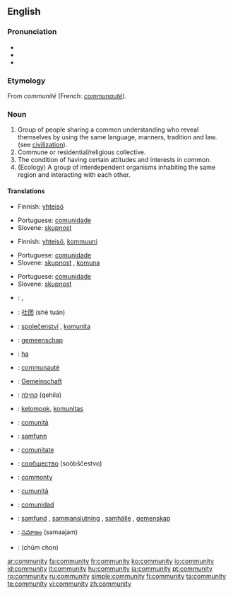 {{wikipedia|dab=community (disambiguation)|community}}
==English==

===Pronunciation===
*{{IPA|/k(ə)ˈmjunəti/ or /k(ə)ˈmjunəɾi/}}
*{{audio|en-us-community.ogg|Audio (US)}}
*{{audio|en-ca-community.ogg|Audio (CA)}}

===Etymology===
From {{OF.}} ''communité'' (French: ''[[communauté]]'').

===Noun===
{{wikipedia}}
{{en-noun|communit|ies}}

# Group of people sharing a common understanding who reveal themselves by using the same language, manners, tradition and law. (see [[civilization]]).
# Commune or residential/religious collective.
# The condition of having certain attitudes and interests in common.
# (Ecology) A group of interdependent organisms inhabiting the same region and interacting with each other.

====Translations====
{{trans-top|Group of people sharing a common understanding}}
*Finnish: [[yhteisö]]
{{trans-mid}}
*Portuguese: [[comunidade]] {{f}}
*Slovene: [[skupnost]] {{f}}
{{trans-bottom}}

{{trans-top|Commune or residential/religious collective}}
*Finnish: [[yhteisö]], [[kommuuni]]
{{trans-mid}}
*Portuguese: [[comunidade]] {{f}}
*Slovene: [[skupnost]] {{f}}, [[komuna]] {{f}}
{{trans-bottom}}

{{trans-top|The condition of having certain attitudes and interests in common}}
{{trans-mid}}
*Portuguese: [[comunidade]] {{f}}
*Slovene: [[skupnost]] {{f}}
{{trans-bottom}}

{{checktrans}}
{{trans-top|Translations to be checked}}
*{{ttbc|Arabic}}: {{ARchar|[[جماعة]]}} {{f}}, {{ARchar|[[جالية]]}} {{f}}
*{{ttbc|Chinese}}: [[社团]] (shè tuán)
*{{ttbc|Czech}}: [[společenství]] {{n}}, [[komunita]] {{f}}
*{{ttbc|Dutch}}: [[gemeenschap]] {{f}}
*{{ttbc|Ewe}}: [[ha]]
*{{ttbc|French}}: [[communauté]] {{f}}
*{{ttbc|German}}: [[Gemeinschaft]] {{f}}
*{{ttbc|Hebrew}}: [[קהילה]] (qehila) {{f}}
*{{ttbc|Indonesian}}: [[kelompok]], [[komunitas]]
*{{ttbc|Italian}}: [[comunità]] {{f}}
{{trans-mid}}
*{{ttbc|Norwegian}}: [[samfunn]] {{n}}
*{{ttbc|Romanian}}: [[comunitate]] {{f}}
*{{ttbc|Russian}}: [[сообщество]] (soóbščestvo) {{n}}
*{{ttbc|Scots}}: [[commonty]]
*{{ttbc|Sicilian}}: [[cumunità]] {{f}}
*{{ttbc|Spanish}}: [[comunidad]] {{f}}
*{{ttbc|Swedish}}: [[samfund]] {{c}}, [[sammanslutning]] {{c}}, [[samhälle]] {{c}}, [[gemenskap]] {{c}}
*{{ttbc|Telugu}}: [[సమాజం]] (samaajam)
*{{ttbc|Thai}}: {{THchar|[[ชุมชน]]}} (chūm chon)
{{trans-bottom}}

[[ar:community]]
[[fa:community]]
[[fr:community]]
[[ko:community]]
[[io:community]]
[[id:community]]
[[it:community]]
[[hu:community]]
[[ja:community]]
[[pt:community]]
[[ro:community]]
[[ru:community]]
[[simple:community]]
[[fi:community]]
[[ta:community]]
[[te:community]]
[[vi:community]]
[[zh:community]]